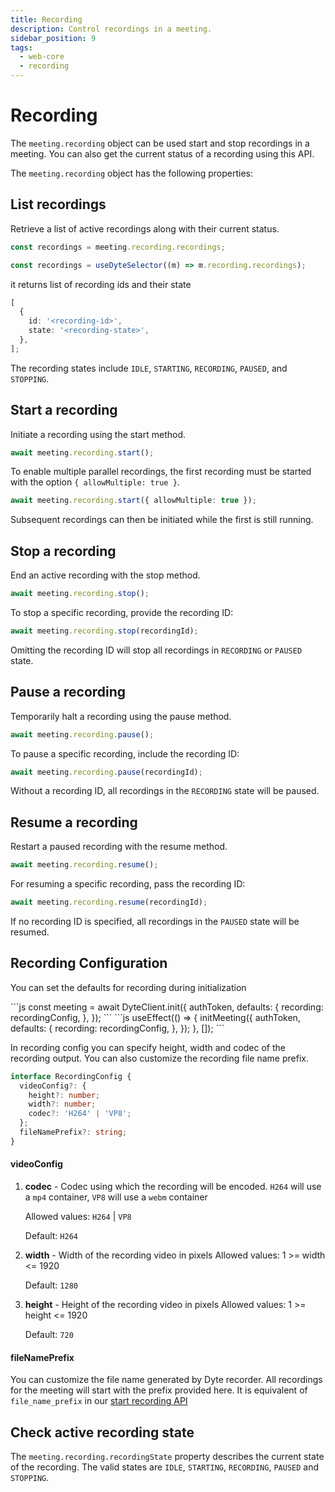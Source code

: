 ```yaml
---
title: Recording
description: Control recordings in a meeting.
sidebar_position: 9
tags:
  - web-core
  - recording
---
```


# Recording

The `meeting.recording` object can be used start and stop recordings in a
meeting. You can also get the current status of a recording using this API.

The `meeting.recording` object has the following properties:

## List recordings

Retrieve a list of active recordings along with their current status.

<Tabs groupId="framework" defaultValue="react">
  <TabItem value="js" label="Javascript">

```ts
const recordings = meeting.recording.recordings;
```

  </TabItem>
  <TabItem value="react" label="React">
  
  ```ts
const recordings = useDyteSelector((m) => m.recording.recordings);
```

  </TabItem>
</Tabs>

it returns list of recording ids and their state

```ts
[
  {
    id: '<recording-id>',
    state: '<recording-state>',
  },
];
```

The recording states include `IDLE`, `STARTING`, `RECORDING`, `PAUSED`, and `STOPPING`.

## Start a recording

Initiate a recording using the start method.

```ts
await meeting.recording.start();
```

To enable multiple parallel recordings, the first recording must be started with the option `{ allowMultiple: true }`.

```ts
await meeting.recording.start({ allowMultiple: true });
```

Subsequent recordings can then be initiated while the first is still running.

## Stop a recording

End an active recording with the stop method.

```ts
await meeting.recording.stop();
```

To stop a specific recording, provide the recording ID:

```ts
await meeting.recording.stop(recordingId);
```

Omitting the recording ID will stop all recordings in `RECORDING` or `PAUSED` state.

## Pause a recording

Temporarily halt a recording using the pause method.

```ts
await meeting.recording.pause();
```

To pause a specific recording, include the recording ID:

```ts
await meeting.recording.pause(recordingId);
```

Without a recording ID, all recordings in the `RECORDING` state will be paused.

## Resume a recording

Restart a paused recording with the resume method.

```ts
await meeting.recording.resume();
```

For resuming a specific recording, pass the recording ID:

```ts
await meeting.recording.resume(recordingId);
```

If no recording ID is specified, all recordings in the `PAUSED` state will be resumed.

## Recording Configuration

You can set the defaults for recording during initialization

<Tabs groupId="framework" defaultValue="react">
  <TabItem value="js" label="Javascript">
  ```js
const meeting = await DyteClient.init({
    authToken,
    defaults: {
      recording: recordingConfig,
    },
});
```
  </TabItem>
  <TabItem value="react" label="React">
  ```js
  useEffect(() => {
    initMeeting({
      authToken,
      defaults: {
        recording: recordingConfig,
      },
    });
  }, []);
  ```
  </TabItem>
</Tabs>

In recording config you can specify height, width and codec of the recording output. You can also customize the recording file name prefix.

```ts
interface RecordingConfig {
  videoConfig?: {
    height?: number;
    width?: number;
    codec?: 'H264' | 'VP8';
  };
  fileNamePrefix?: string;
}
```

#### videoConfig

1. **codec** - Codec using which the recording will be encoded. `H264` will use a `mp4` container, `VP8` will use a `webm` container

   Allowed values: `H264` | `VP8`

   Default: `H264`

2. **width** - Width of the recording video in pixels
   Allowed values: 1 \>= width \<= 1920

   Default: `1280`

3. **height** - Height of the recording video in pixels
   Allowed values: 1 \>= height \<= 1920

   Default: `720`

#### fileNamePrefix

You can customize the file name generated by Dyte recorder. All recordings for the meeting will start with the prefix provided here.
It is equivalent of `file_name_prefix` in our [start recording API](https://docs.dyte.io/api#/)

## Check active recording state

The `meeting.recording.recordingState` property describes the current state of
the recording. The valid states are `IDLE`, `STARTING`, `RECORDING`, `PAUSED` and
`STOPPING`.

<head>
  <title>Web Core Recording</title>
</head>
